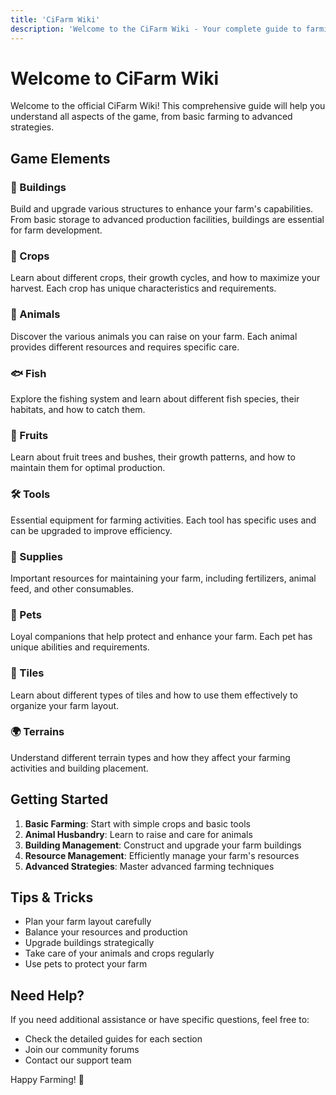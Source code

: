 ```yaml
---
title: 'CiFarm Wiki'
description: 'Welcome to the CiFarm Wiki - Your complete guide to farming, building, and managing your farm.'
---
```


# Welcome to CiFarm Wiki

Welcome to the official CiFarm Wiki! This comprehensive guide will help you understand all aspects of the game, from basic farming to advanced strategies.

## Game Elements

### 🏡 Buildings
Build and upgrade various structures to enhance your farm's capabilities. From basic storage to advanced production facilities, buildings are essential for farm development.

### 🌾 Crops
Learn about different crops, their growth cycles, and how to maximize your harvest. Each crop has unique characteristics and requirements.

### 🐄 Animals
Discover the various animals you can raise on your farm. Each animal provides different resources and requires specific care.

### 🐟 Fish
Explore the fishing system and learn about different fish species, their habitats, and how to catch them.

### 🍎 Fruits
Learn about fruit trees and bushes, their growth patterns, and how to maintain them for optimal production.

### 🛠️ Tools
Essential equipment for farming activities. Each tool has specific uses and can be upgraded to improve efficiency.

### 🧰 Supplies
Important resources for maintaining your farm, including fertilizers, animal feed, and other consumables.

### 🐾 Pets
Loyal companions that help protect and enhance your farm. Each pet has unique abilities and requirements.

### 🎯 Tiles
Learn about different types of tiles and how to use them effectively to organize your farm layout.

### 🌍 Terrains
Understand different terrain types and how they affect your farming activities and building placement.

## Getting Started

1. **Basic Farming**: Start with simple crops and basic tools
2. **Animal Husbandry**: Learn to raise and care for animals
3. **Building Management**: Construct and upgrade your farm buildings
4. **Resource Management**: Efficiently manage your farm's resources
5. **Advanced Strategies**: Master advanced farming techniques

## Tips & Tricks

- Plan your farm layout carefully
- Balance your resources and production
- Upgrade buildings strategically
- Take care of your animals and crops regularly
- Use pets to protect your farm

## Need Help?

If you need additional assistance or have specific questions, feel free to:
- Check the detailed guides for each section
- Join our community forums
- Contact our support team

Happy Farming! 🌱